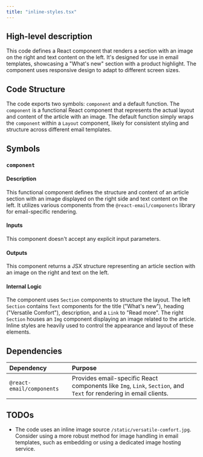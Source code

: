 ```yaml
---
title: "inline-styles.tsx"
---
```


## High-level description
This code defines a React component that renders a section with an image on the right and text content on the left. It's designed for use in email templates, showcasing a "What's new" section with a product highlight. The component uses responsive design to adapt to different screen sizes.

## Code Structure
The code exports two symbols: `component` and a default function. The `component` is a functional React component that represents the actual layout and content of the article with an image. The default function simply wraps the `component` within a `Layout` component, likely for consistent styling and structure across different email templates.

## Symbols

### `component`
#### Description
This functional component defines the structure and content of an article section with an image displayed on the right side and text content on the left. It utilizes various components from the `@react-email/components` library for email-specific rendering.

#### Inputs
This component doesn't accept any explicit input parameters.

#### Outputs
This component returns a JSX structure representing an article section with an image on the right and text on the left.

#### Internal Logic
The component uses `Section` components to structure the layout. The left `Section` contains `Text` components for the title ("What's new"), heading ("Versatile Comfort"), description, and a `Link` to "Read more". The right `Section` houses an `Img` component displaying an image related to the article. Inline styles are heavily used to control the appearance and layout of these elements.

## Dependencies
| Dependency | Purpose |
|:-----------|:--------|
| `@react-email/components` | Provides email-specific React components like `Img`, `Link`, `Section`, and `Text` for rendering in email clients. |

## TODOs
- The code uses an inline image source `/static/versatile-comfort.jpg`. Consider using a more robust method for image handling in email templates, such as embedding or using a dedicated image hosting service. 
